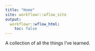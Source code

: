 ---
title: "Home"
site: workflowr::wflow_site
output:
  workflowr::wflow_html:
    toc: false
---

A collection of all the things I've learned.

